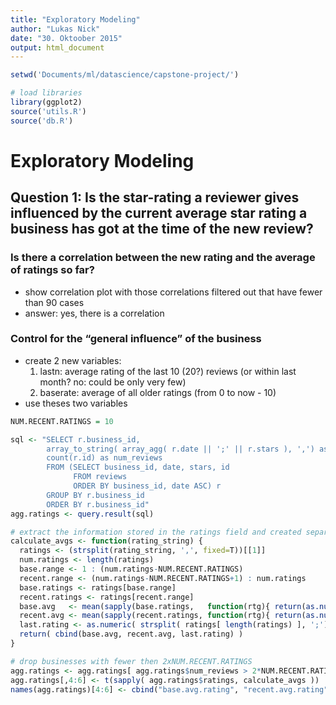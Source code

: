 ```yaml
---
title: "Exploratory Modeling"
author: "Lukas Nick"
date: "30. Oktoober 2015"
output: html_document
---
```


```r
setwd('Documents/ml/datascience/capstone-project/')

# load libraries
library(ggplot2)
source('utils.R')
source('db.R')


```


# Exploratory Modeling

## Question 1: Is the star-rating a reviewer gives influenced by the current average star rating a business has got at the time of the new review?

### Is there a correlation between the new rating and the average of ratings so far?

* show correlation plot with those correlations filtered out that have fewer than 90 cases
* answer: yes, there is a correlation

### Control for the "general influence" of the business

* create 2 new variables: 
  1. lastn: average rating of the last 10 (20?) reviews (or within last month? no: could be only very few)
  2. baserate: average of all older ratings (from 0 to now - 10)
* use theses two variables 

```r

NUM.RECENT.RATINGS = 10

sql <- "SELECT r.business_id, 
        array_to_string( array_agg( r.date || ';' || r.stars ), ',') as ratings, 
        count(r.id) as num_reviews
        FROM (SELECT business_id, date, stars, id 
              FROM reviews 
              ORDER BY business_id, date ASC) r 
        GROUP BY r.business_id
        ORDER BY r.business_id"
agg.ratings <- query.result(sql)

# extract the information stored in the ratings field and created separate fields
calculate_avgs <- function(rating_string) {
  ratings <- (strsplit(rating_string, ',', fixed=T))[[1]]
  num.ratings <- length(ratings)
  base.range <- 1 : (num.ratings-NUM.RECENT.RATINGS)
  recent.range <- (num.ratings-NUM.RECENT.RATINGS+1) : num.ratings
  base.ratings <- ratings[base.range]
  recent.ratings <- ratings[recent.range]
  base.avg   <- mean(sapply(base.ratings,   function(rtg){ return(as.numeric( strsplit(rtg, ';')[[1]][2] )) }))
  recent.avg <- mean(sapply(recent.ratings, function(rtg){ return(as.numeric( strsplit(rtg, ';')[[1]][2] )) }))
  last.rating <- as.numeric( strsplit( ratings[ length(ratings) ], ';')[[1]][2] )
  return( cbind(base.avg, recent.avg, last.rating) )
}

# drop businesses with fewer then 2xNUM.RECENT.RATINGS
agg.ratings <- agg.ratings[ agg.ratings$num_reviews > 2*NUM.RECENT.RATINGS, ]
agg.ratings[,4:6] <- t(sapply( agg.ratings$ratings, calculate_avgs ))
names(agg.ratings)[4:6] <- cbind("base.avg.rating", "recent.avg.rating", "last.rating")

```

